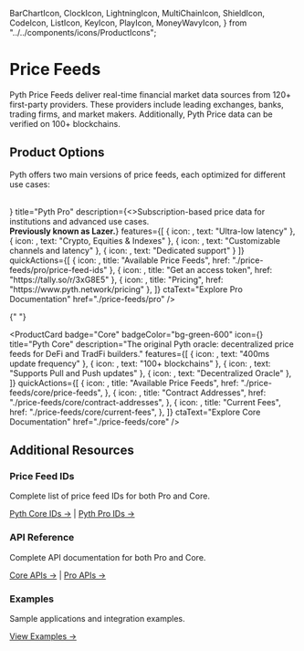   BarChartIcon,
  ClockIcon,
  LightningIcon,
  MultiChainIcon,
  ShieldIcon,
  CodeIcon,
  ListIcon,
  KeyIcon,
  PlayIcon,
  MoneyWavyIcon,
} from "../../components/icons/ProductIcons";

# Price Feeds

Pyth Price Feeds deliver real-time financial market data sources from 120+ first-party providers. These providers include leading exchanges, banks, trading firms, and market makers.
Additionally, Pyth Price data can be verified on 100+ blockchains.

## Product Options

Pyth offers two main versions of price feeds, each optimized for different use cases:

<br />
<div className="grid grid-cols-1 md:grid-cols-2 lg:grid-cols-2 gap-8 mb-12">
<ProductCard
    badge="Pro"
    badgeColor="bg-blue-600"
    icon={<LightningIcon />}
    title="Pyth Pro"
    description={<>Subscription-based price data for institutions and advanced use cases. <br /><strong>Previously known as Lazer.</strong></>}
    features={[
      { icon: <LightningIcon />, text: "Ultra-low latency" },
      { icon: <BarChartIcon />, text: "Crypto, Equities & Indexes" },
      { icon: <MultiChainIcon />, text: "Customizable channels and latency" },
      { icon: <ShieldIcon />, text: "Dedicated support" }
    ]}
    quickActions={[
      { icon: <ListIcon />, title: "Available Price Feeds", href: "./price-feeds/pro/price-feed-ids" },
      { icon: <KeyIcon />, title: "Get an access token", href: "https://tally.so/r/3xG8E5" },
      { icon: <MoneyWavyIcon />, title: "Pricing", href: "https://www.pyth.network/pricing" },
    ]}
    ctaText="Explore Pro Documentation"
    href="./price-feeds/pro"
  />

{" "}

<ProductCard
  badge="Core"
  badgeColor="bg-green-600"
  icon={<BarChartIcon />}
  title="Pyth Core"
  description="The original Pyth oracle: decentralized price feeds for DeFi and TradFi builders."
  features={[
    { icon: <ClockIcon />, text: "400ms update frequency" },
    { icon: <MultiChainIcon />, text: "100+ blockchains" },
    { icon: <ShieldIcon />, text: "Supports Pull and Push updates" },
    { icon: <ShieldIcon />, text: "Decentralized Oracle" },
  ]}
  quickActions={[
    {
      icon: <ListIcon />,
      title: "Available Price Feeds",
      href: "./price-feeds/core/price-feeds",
    },
    {
      icon: <CodeIcon />,
      title: "Contract Addresses",
      href: "./price-feeds/core/contract-addresses",
    },
    {
      icon: <MoneyWavyIcon />,
      title: "Current Fees",
      href: "./price-feeds/core/current-fees",
    },
  ]}
  ctaText="Explore Core Documentation"
  href="./price-feeds/core"
/>

</div>

## Additional Resources

<div className="grid grid-cols-1 md:grid-cols-3 gap-6 mt-8">
  <div className="p-6 bg-gray-50 dark:bg-darkGray rounded-lg border border-gray-200 dark:border-gray-700">
    <h3 className="text-lg font-semibold mb-2 text-lightForeground dark:text-white">Price Feed IDs</h3>
    <p className="text-gray-700 dark:text-light mb-4">Complete list of price feed IDs for both Pro and Core.</p>
    <a href="./price-feeds/core/price-feeds" className="text-lightLinks dark:text-darkLinks hover:text-blue-800 dark:hover:text-blue-300 font-medium">Pyth Core IDs →</a>
    <span className="mx-2 text-gray-400">|</span>
    <a href="./price-feeds/pro/price-feed-ids" className="text-lightLinks dark:text-darkLinks hover:text-blue-800 dark:hover:text-blue-300 font-medium">Pyth Pro IDs →</a>
  </div>

<div className="p-6 bg-gray-50 dark:bg-darkGray rounded-lg border border-gray-200 dark:border-gray-700">
  <h3 className="text-lg font-semibold mb-2 text-lightForeground dark:text-white">
    API Reference
  </h3>
  <p className="text-gray-700 dark:text-light mb-4">
    Complete API documentation for both Pro and Core.
  </p>
  <a href="./price-feeds/core/api-reference" className="text-lightLinks dark:text-darkLinks hover:text-blue-800 dark:hover:text-blue-300 font-medium">Core APIs →</a>
  <span className="mx-2 text-gray-400">|</span>
  <a href="./price-feeds/pro/api-reference" className="text-lightLinks dark:text-darkLinks hover:text-blue-800 dark:hover:text-blue-300 font-medium">Pro APIs →</a>
</div>

  <div className="p-6 bg-gray-50 dark:bg-darkGray rounded-lg border border-gray-200 dark:border-gray-700">
    <h3 className="text-lg font-semibold mb-2 text-lightForeground dark:text-white">Examples</h3>
    <p className="text-gray-700 dark:text-light mb-4">Sample applications and integration examples.</p>
    <a href="https://github.com/pyth-network/pyth-examples" className="text-lightLinks dark:text-darkLinks hover:text-blue-800 dark:hover:text-blue-300 font-medium">View Examples →</a>
  </div>
</div>
